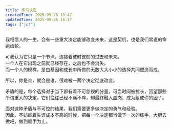 ```yaml
---
title: 练习决定
createdTime: 2025-09-26 15:47
updatedTime: 2025-09-26 16:17
tags: ["jot"]
---
```


我相信人的一生，会有一些重大决定能够改变未来，这是契机，也是我们常说的命运齿轮。

可我认为它只是一个节点，连接着彼时彼刻的过去和未来。  
一个人在它出现之前就已经存在，之后也不会消失。  
而一个人的模样，是由基因和成长中所做的无数大大小小的选择共同塑造而成。

所以，你是谁，就会是谁，很难被一两个决定彻底改变。

矛盾的是，每个选择对于当下都有着不可忽视的分量，可当时间被拉长，回望那些所谓重大的决定，它们往往已经不痛不痒，却最终融入血肉，成为组成你的因子。

面对这种矛盾与不可控的结果，我们需要更多做决定的勇气和经验。  
因此，不妨趁着失误成本不高的时候，把每一个决定都当做下一次的练手，大胆去做吧，做到顺手为止。
